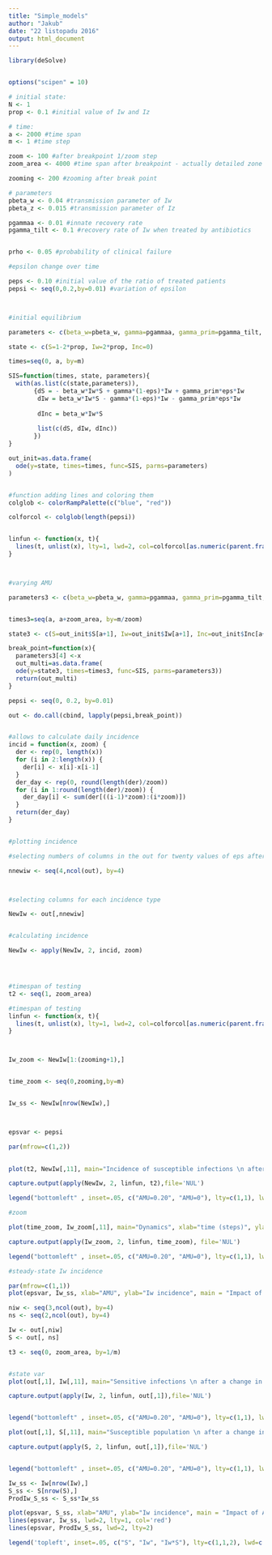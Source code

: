 ```yaml
---
title: "Simple_models"
author: "Jakub"
date: "22 listopadu 2016"
output: html_document
---
```


```r
library(deSolve)


options("scipen" = 10)

# initial state:
N <- 1
prop <- 0.1 #initial value of Iw and Iz

# time:
a <- 2000 #time span
m <- 1 #time step

zoom <- 100 #after breakpoint 1/zoom step
zoom_area <- 4000 #time span after breakpoint - actually detailed zone rather that zoom

zooming <- 200 #zooming after break point

# parameters
pbeta_w <- 0.04 #transmission parameter of Iw
pbeta_z <- 0.015 #transmission parameter of Iz

pgammaa <- 0.01 #innate recovery rate
pgamma_tilt <- 0.1 #recovery rate of Iw when treated by antibiotics


prho <- 0.05 #probability of clinical failure

#epsilon change over time

peps <- 0.10 #initial value of the ratio of treated patients
pepsi <- seq(0,0.2,by=0.01) #variation of epsilon




```

```r
#initial equilibrium

parameters <- c(beta_w=pbeta_w, gamma=pgammaa, gamma_prim=pgamma_tilt, eps=peps)

state <- c(S=1-2*prop, Iw=2*prop, Inc=0)

times=seq(0, a, by=m)

SIS=function(times, state, parameters){
  with(as.list(c(state,parameters)),
       {dS = - beta_w*Iw*S + gamma*(1-eps)*Iw + gamma_prim*eps*Iw
        dIw = beta_w*Iw*S - gamma*(1-eps)*Iw - gamma_prim*eps*Iw
        
        dInc = beta_w*Iw*S
        
        list(c(dS, dIw, dInc))
       })
}

out_init=as.data.frame(
  ode(y=state, times=times, func=SIS, parms=parameters)
)


#function adding lines and coloring them
colglob <- colorRampPalette(c("blue", "red"))

colforcol <- colglob(length(pepsi))


linfun <- function(x, t){
  lines(t, unlist(x), lty=1, lwd=2, col=colforcol[as.numeric(parent.frame()$i)])
}



#varying AMU

parameters3 <- c(beta_w=pbeta_w, gamma=pgammaa, gamma_prim=pgamma_tilt, eps=peps)


times3=seq(a, a+zoom_area, by=m/zoom)

state3 <- c(S=out_init$S[a+1], Iw=out_init$Iw[a+1], Inc=out_init$Inc[a+1])

break_point=function(x){
  parameters3[4] <-x
  out_multi=as.data.frame(
  ode(y=state3, times=times3, func=SIS, parms=parameters3))
  return(out_multi)
}

pepsi <- seq(0, 0.2, by=0.01)

out <- do.call(cbind, lapply(pepsi,break_point))


#allows to calculate daily incidence
incid = function(x, zoom) {
  der <- rep(0, length(x))
  for (i in 2:length(x)) {
    der[i] <- x[i]-x[i-1]
  }
  der_day <- rep(0, round(length(der)/zoom))
  for (i in 1:round(length(der)/zoom)) {
    der_day[i] <- sum(der[((i-1)*zoom):(i*zoom)])
  }
  return(der_day)
}


#plotting incidence

#selecting numbers of columns in the out for twenty values of eps after intervention

nnewiw <- seq(4,ncol(out), by=4)



#selecting columns for each incidence type

NewIw <- out[,nnewiw]


#calculating incidence

NewIw <- apply(NewIw, 2, incid, zoom)




#timespan of testing
t2 <- seq(1, zoom_area)

#timespan of testing
linfun <- function(x, t){
  lines(t, unlist(x), lty=1, lwd=2, col=colforcol[as.numeric(parent.frame()$i)])
}



Iw_zoom <- NewIw[1:(zooming+1),]


time_zoom <- seq(0,zooming,by=m)


Iw_ss <- NewIw[nrow(NewIw),]



epsvar <- pepsi

par(mfrow=c(1,2))

 
plot(t2, NewIw[,11], main="Incidence of susceptible infections \n after a change in AMU", xlab="time (steps)", ylab="Incidence Iw", ylim=c(0,0.01), lty=1, lwd=2, type="l")

capture.output(apply(NewIw, 2, linfun, t2),file='NUL') 

legend("bottomleft" , inset=.05, c("AMU=0.20", "AMU=0"), lty=c(1,1), lwd=c(2,2), col=c("red", "blue"))

#zoom

plot(time_zoom, Iw_zoom[,11], main="Dynamics", xlab="time (steps)", ylab="Incidence Iw", ylim=c(0,0.01), lty=1, lwd=2, type="l")

capture.output(apply(Iw_zoom, 2, linfun, time_zoom), file='NUL')

legend("bottomleft" , inset=.05, c("AMU=0.20", "AMU=0"), lty=c(1,1), lwd=c(2,2), col=c("red", "blue"))

#steady-state Iw incidence

par(mfrow=c(1,1))
plot(epsvar, Iw_ss, xlab="AMU", ylab="Iw incidence", main = "Impact of AMU on steady state Iw incidence", type="l")

```


```r


niw <- seq(3,ncol(out), by=4)
ns <- seq(2,ncol(out), by=4)

Iw <- out[,niw]
S <- out[, ns]

t3 <- seq(0, zoom_area, by=1/m)


#state var
plot(out[,1], Iw[,11], main="Sensitive infections \n after a change in AMU", xlab="time (steps)", ylab="Iw", ylim=c(0,1), lty=1, lwd=2, type="l")

capture.output(apply(Iw, 2, linfun, out[,1]),file='NUL')


legend("bottomleft" , inset=.05, c("AMU=0.20", "AMU=0"), lty=c(1,1), lwd=c(2,2), col=c("red", "blue"))

plot(out[,1], S[,11], main="Susceptible population \n after a change in AMU", xlab="time (steps)", ylab="S", ylim=c(0,1), lty=1, lwd=2, type="l")

capture.output(apply(S, 2, linfun, out[,1]),file='NUL')


legend("bottomleft" , inset=.05, c("AMU=0.20", "AMU=0"), lty=c(1,1), lwd=c(2,2), col=c("red", "blue"))

Iw_ss <- Iw[nrow(Iw),]
S_ss <- S[nrow(S),]
ProdIw_S_ss <- S_ss*Iw_ss

plot(epsvar, S_ss, xlab="AMU", ylab="Iw incidence", main = "Impact of AMU \n on steady state state var", type="l", lwd=2, col='blue', ylim=c(0,1))
lines(epsvar, Iw_ss, lwd=2, lty=1, col='red')
lines(epsvar, ProdIw_S_ss, lwd=2, lty=2)

legend('topleft', inset=.05, c("S", "Iw", "Iw*S"), lty=c(1,1,2), lwd=c(2,2,2), col=c("blue", "red", "black"))
```